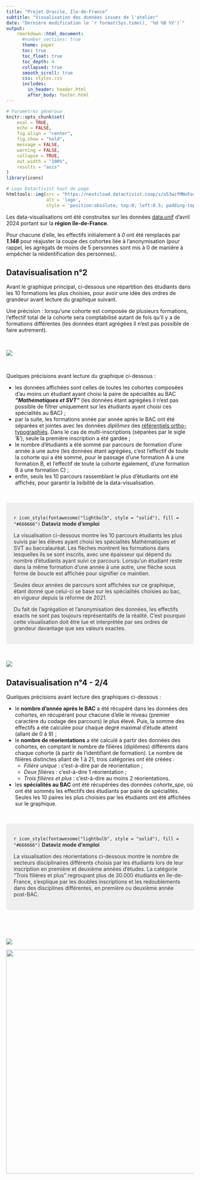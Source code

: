 ```yaml
---
title: "Projet Oraccle, Ile-de-France"
subtitle: "Visualisation des données issues de l'atelier"
date: "Dernière modification le `r format(Sys.time(), '%d %B %Y')`"
output:
    rmarkdown::html_document:
      #number_sections: true
      theme: paper
      toc: true
      toc_float: true
      toc_depth: 4
      collapsed: true
      smooth_scroll: true
      css: styles.css
      includes:
        in_header: header.html
        after_body: footer.html
---
```


```r
# Paramètres généraux
knitr::opts_chunk$set(
	eval = TRUE,
	echo = FALSE,
	fig.align = "center",
	fig.show = "hold",
	message = FALSE,
	warning = FALSE,
	collapse = TRUE,
	out.width = "100%",
	results = "asis"
)
library(icons)
```

```r
# Logo Datactivist haut de page
htmltools::img(src = "https://nextcloud.datactivist.coop/s/o53wzfMNnFosQni/preview", 
               alt = 'logo', 
               style = 'position:absolute; top:0; left:0.5; padding-top:10px;') #padding=taille des espaces autour
```

Les data-visualisations ont été construites sur les données [data.unif](https://data.unif.app/data/avril2024/Ile-de-France/) d'avril 2024 portant sur la **région Ile-de-France**.

Pour chacune d'elle, les effectifs initialement à *0* ont été remplacés par ***1.148*** pour réajuster la coupe des cohortes liée à l'anonymisation (pour rappel, les agrégats de moins de 5 personnes sont mis à 0 de manière à empêcher la réidentification des personnes). 


## Datavisualisation n°2

Avant le graphique principal, ci-dessous une répartition des étudiants dans les 10 formations les plus choisies, pour avoir une idée des ordres de grandeur avant lecture du graphique suivant. 

Une précision : lorsqu'une cohorte est composée de plusieurs formations, l'effectif total de la cohorte sera comptabilisé autant de fois qu'il y a de formations différentes (les données étant agrégées il n'est pas possible de faire autrement).


<br>

<p align="center">

<img src="../figures/dataviz_atelier/top10_formations.png"/>

</p>

<br>


Quelques précisions avant lecture du graphique ci-dessous : 

- les données affichées sont celles de toutes les cohortes composées d'au moins un étudiant ayant choisi la paire de spécialités au BAC ***"Mathématiques et SVT"*** (les données étant agrégées il n'est pas possible de filtrer uniquement sur les étudiants ayant choisi ces spécialités au BAC) ;
- par la suite, les formations année par année après le BAC ont été séparées et jointes avec les données *diplômes* des [référentiels ortho-typographiés](https://data.pages.unif.app/data-futures.html#r%C3%A9f%C3%A9rentiels-ortho-typographi%C3%A9s). Dans le cas de multi-inscriptions (séparées par le sigle '&'), seule la première inscription a été gardée ;
- le nombre d'étudiants a été sommé par parcours de formation d'une année à une autre (les données étant agrégées, c'est l'effectif de toute la cohorte qui a été sommé, pour le passage d'une formation A à une formation B, et l'effectif de toute la cohorte également, d'une formation B à une formation C) ;
- enfin, seuls les 10 parcours rassemblant le plus d'étudiants ont été affichés, pour garantir la lisibilité de la data-visualisation. 

<br>

<style>
div.blue { background-color:#efefef; border-radius: 5px; padding: 20px;}
</style>
<div class = "blue">

 `r icon_style(fontawesome("lightbulb", style = "solid"), fill = "#666666")`  <FONT COLOR="#333333">**Dataviz mode d'emploi**

La visualisation ci-dessous montre les 10 parcours étudiants les plus suivis par les élèves ayant choisi les spécialités Mathématiques et SVT au baccalauréat. Les flèches montrent les formations dans lesquelles ils se sont inscrits, avec une épaisseur qui dépend du nombre d'étudiants ayant suivi ce parcours. Lorsqu'un étudiant reste dans la même formation d'une année à une autre, une flèche sous forme de boucle est affichée pour signifier ce maintien.

Seules deux années de parcours sont affichées sur ce graphique, étant donné que celui-ci se base sur les spécialités choisies au bac, en vigueur depuis la réforme de 2021.

Du fait de l'agrégation et l'anonymisation des données, les effectifs exacts ne sont pas toujours représentatifs de la réalité. C'est pourquoi cette visualisation doit être lue et interprétée par ses ordres de grandeur davantage que ses valeurs exactes.</FONT>

</div>

<br>

<p align="center">

<img src="../figures/dataviz_atelier/reseau_diplomes_svt_maths.png"/>

</p>

## Datavisualisation n°4 - 2/4

Quelques précisions avant lecture des graphiques ci-dessous : 

- le **nombre d'année après le BAC** a été récupéré dans les données des cohortes, en récupérant pour chacune d'elle le niveau (premier caractère du codage des parcours) le plus élevé. Puis, la somme des effectifs a été calculée pour chaque degré maximal d'étude atteint (allant de 0 à 9) ;
- le **nombre de réorientations** a été calculé à partir des données des cohortes, en comptant le nombre de filières (diplômes) différents dans chaque cohorte (à partir de l'identifiant de formation). Le nombre de filières distinctes allant de 1 à 21, trois catégories ont été créées : 
    - *Filière unique* : c'est-à-dire par de réorientation ; 
    - *Deux filières* : c'est-à-dire 1 réorientation ; 
    - *Trois filières et plus* : c'est-à-dire au moins 2 réorientations.
- les **spécialités au BAC** ont été récupérées des données *cohorte_spe*, où ont été sommés les effectifs des étudiants par paire de spécialités. Seules les 10 paires les plus choisies par les étudiants ont été affichées sur le graphique.

<br>

<style>
div.blue { background-color:#efefef; border-radius: 5px; padding: 20px;}
</style>
<div class = "blue">

 `r icon_style(fontawesome("lightbulb", style = "solid"), fill = "#666666")`  <FONT COLOR="#333333">**Dataviz mode d'emploi**

La visualisation des réorientations ci-dessous montre le nombre de secteurs disciplinaires différents choisis par les étudiants lors de leur inscription en première et deuxième années d'études. La catégorie "Trois filières et plus" regroupant plus de 30.000 étudiants en Ile-de-France, s'explique par les doubles inscriptions et les redoublements dans des disciplines différentes, en première ou deuxième année post-BAC.</FONT>

</div>

<br>

<br>

<p align="center">

<img src="../figures/dataviz_atelier/annees-etudes_specialites-bac.png"/>

</p>

<p align="right">

![](../figures/dataviz_atelier/repartition-reorientations.png){width="600"}

</p>

<div class = "tocify-extend-page" data-unique = "tocify-extend-page" style = "height: 0;"></div>
